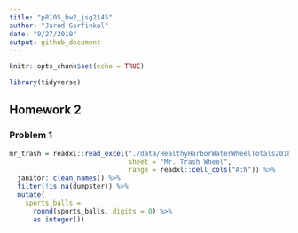 ```yaml
---
title: "p8105_hw2_jsg2145"
author: "Jared Garfinkel"
date: "9/27/2019"
output: github_document
---
```


```r
knitr::opts_chunk$set(echo = TRUE)

library(tidyverse)
```

## Homework 2

### Problem 1

```r
mr_trash = readxl::read_excel("./data/HealthyHarborWaterWheelTotals2018-7-28.xlsx", 
                              sheet = "Mr. Trash Wheel", 
                              range = readxl::cell_cols("A:N")) %>% 
  janitor::clean_names() %>% 
  filter(!is.na(dumpster)) %>% 
  mutate(
    sports_balls = 
      round(sports_balls, digits = 0) %>% 
      as.integer())
```

